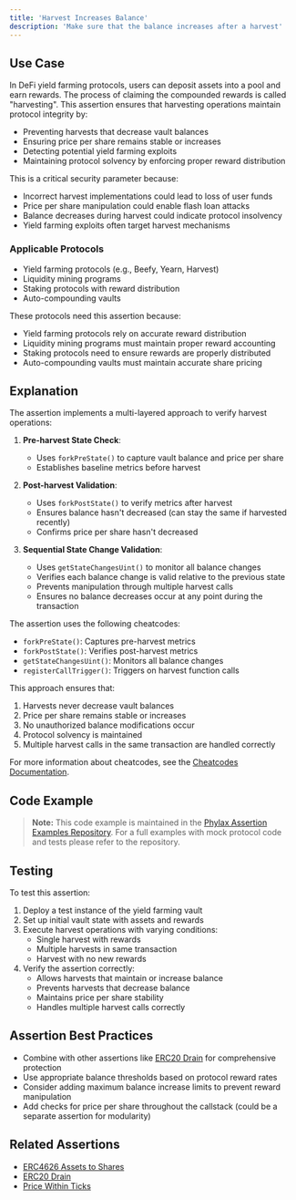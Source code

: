 ```yaml
---
title: 'Harvest Increases Balance'
description: 'Make sure that the balance increases after a harvest'
---
```



## Use Case
In DeFi yield farming protocols, users can deposit assets into a pool and earn rewards. The process of claiming the compounded rewards is called "harvesting". This assertion ensures that harvesting operations maintain protocol integrity by:

- Preventing harvests that decrease vault balances
- Ensuring price per share remains stable or increases
- Detecting potential yield farming exploits
- Maintaining protocol solvency by enforcing proper reward distribution

This is a critical security parameter because:
- Incorrect harvest implementations could lead to loss of user funds
- Price per share manipulation could enable flash loan attacks
- Balance decreases during harvest could indicate protocol insolvency
- Yield farming exploits often target harvest mechanisms

### Applicable Protocols
- Yield farming protocols (e.g., Beefy, Yearn, Harvest)
- Liquidity mining programs
- Staking protocols with reward distribution
- Auto-compounding vaults

These protocols need this assertion because:
- Yield farming protocols rely on accurate reward distribution
- Liquidity mining programs must maintain proper reward accounting
- Staking protocols need to ensure rewards are properly distributed
- Auto-compounding vaults must maintain accurate share pricing

## Explanation
The assertion implements a multi-layered approach to verify harvest operations:

1. **Pre-harvest State Check**:
   - Uses `forkPreState()` to capture vault balance and price per share
   - Establishes baseline metrics before harvest

2. **Post-harvest Validation**:
   - Uses `forkPostState()` to verify metrics after harvest
   - Ensures balance hasn't decreased (can stay the same if harvested recently)
   - Confirms price per share hasn't decreased

3. **Sequential State Change Validation**:
   - Uses `getStateChangesUint()` to monitor all balance changes
   - Verifies each balance change is valid relative to the previous state
   - Prevents manipulation through multiple harvest calls
   - Ensures no balance decreases occur at any point during the transaction

The assertion uses the following cheatcodes:
- `forkPreState()`: Captures pre-harvest metrics
- `forkPostState()`: Verifies post-harvest metrics
- `getStateChangesUint()`: Monitors all balance changes
- `registerCallTrigger()`: Triggers on harvest function calls

This approach ensures that:
1. Harvests never decrease vault balances
2. Price per share remains stable or increases
3. No unauthorized balance modifications occur
4. Protocol solvency is maintained
5. Multiple harvest calls in the same transaction are handled correctly

For more information about cheatcodes, see the [Cheatcodes Documentation](/credible/cheatcodes).

## Code Example

<ass18HarvestIncreasesBalance />

> **Note:** This code example is maintained in the [Phylax Assertion Examples Repository](https://github.com/phylaxsystems/assertion-examples/blob/main/assertions/assertions_book/). For a full examples with mock protocol code and tests please refer to the repository.

## Testing
To test this assertion:

1. Deploy a test instance of the yield farming vault
2. Set up initial vault state with assets and rewards
3. Execute harvest operations with varying conditions:
   - Single harvest with rewards
   - Multiple harvests in same transaction
   - Harvest with no new rewards
4. Verify the assertion correctly:
   - Allows harvests that maintain or increase balance
   - Prevents harvests that decrease balance
   - Maintains price per share stability
   - Handles multiple harvest calls correctly

## Assertion Best Practices
- Combine with other assertions like [ERC20 Drain](/assertions-book/assertions/ass20-erc20-drain) for comprehensive protection
- Use appropriate balance thresholds based on protocol reward rates
- Consider adding maximum balance increase limits to prevent reward manipulation
- Add checks for price per share throughout the callstack (could be a separate assertion for modularity)

## Related Assertions
- [ERC4626 Assets to Shares](/assertions-book/assertions/ass12-erc4626-assets-to-shares)
- [ERC20 Drain](/assertions-book/assertions/ass20-erc20-drain)
- [Price Within Ticks](/assertions-book/assertions/ass15-price-within-ticks)
